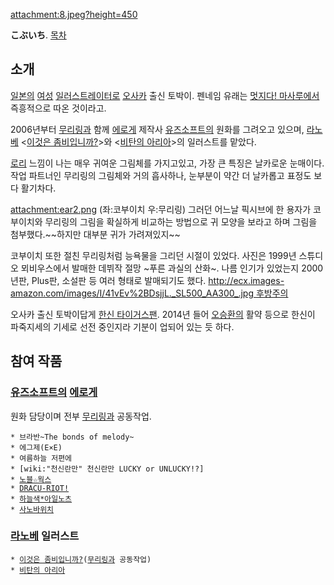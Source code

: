 attachment:8.jpeg?height=450

'''こぶいち'''.
[[목차]]
== 소개 ==
[[일본]]의 [[여성]] [[일러스트레이터]]로 [[오사카]] 출신 토박이. 펜네임 유래는 [[멋지다! 마사루]]에서 즉흥적으로 따온 것이라고.
 
2006년부터 [[무리링]]과 함께 [[에로게]] 제작사 [[유즈소프트]]의 원화를 그려오고 있으며, [[라노베]] <[[이것은 좀비입니까?]]>와 <[[비탄의 아리아]]>의 일러스트를 맡았다.

[[로리]] 느낌이 나는 매우 귀여운 그림체를 가지고있고, 가장 큰 특징은 날카로운 눈매이다. 작업 파트너인 무리링의 그림체와 거의 흡사하나, 눈부분이 약간 더 날카롭고 표정도 보다 활기차다. 

attachment:ear2.png
(좌:코부이치 우:무리링)
그러던 어느날 픽시브에 한 용자가 코부이치와 무리링의 그림을 확실하게 비교하는 방법으로 귀 모양을 보라고 하며 그림을 첨부했다.~~하지만 대부분 귀가 가려져있지~~

코부이치 또한 절친 무리링처럼 능욕물을 그리던 시절이 있었다. 사진은 1999년 스튜디오 뫼비우스에서 발매한 데뷔작 절망 ~푸른 과실의 산화~. 나름 인기가 있었는지 2000년판, Plus판, 소설판 등 여러 형태로 발매되기도 했다.
[[http://ecx.images-amazon.com/images/I/41vEv%2BDsjjL._SL500_AA300_.jpg 후방주의]]

오사카 출신 토박이답게 [[한신 타이거스]]팬. 2014년 들어 [[오승환]]의 활약 등으로 한신이 파죽지세의 기세로 선전 중인지라 기분이 업되어 있는 듯 하다.

== 참여 작품 ==
=== [[유즈소프트]]의 [[에로게]] ===
원화 담당이며 전부 [[무리링]]과 공동작업.

 * 브라반~The bonds of melody~
 * 에그제(E×E)
 * 여름하늘 저편에
 * [wiki:"천신란만" 천신란만 LUCKY or UNLUCKY!?]
 * [[노블☆웍스]] 
 * [[DRACU-RIOT!]]
 * [[하늘색*아일노츠]]
 * [[사노바위치]]

=== [[라노베]] 일러스트 ===
 * [[이것은 좀비입니까?]]([[무리링]]과 공동작업)
 * [[비탄의 아리아]]
